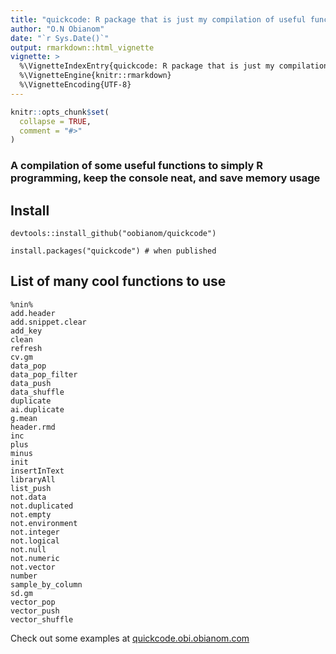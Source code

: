 ```yaml
---
title: "quickcode: R package that is just my compilation of useful functions across various processes"
author: "O.N Obianom"
date: "`r Sys.Date()`"
output: rmarkdown::html_vignette
vignette: >
  %\VignetteIndexEntry{quickcode: R package that is just my compilation of useful functions across various processes}
  %\VignetteEngine{knitr::rmarkdown}
  %\VignetteEncoding{UTF-8}
---
```


```r
knitr::opts_chunk$set(
  collapse = TRUE,
  comment = "#>"
)
```


### A compilation of some useful functions to simply R programming, keep the console neat, and save memory usage 

## Install

```
devtools::install_github("oobianom/quickcode")

install.packages("quickcode") # when published

```

## List of many cool functions to use

```
%nin%
add.header
add.snippet.clear
add_key
clean
refresh
cv.gm
data_pop
data_pop_filter
data_push
data_shuffle
duplicate
ai.duplicate
g.mean
header.rmd
inc
plus
minus
init
insertInText
libraryAll
list_push
not.data
not.duplicated
not.empty
not.environment
not.integer
not.logical
not.null
not.numeric
not.vector
number
sample_by_column
sd.gm
vector_pop
vector_push
vector_shuffle

```

Check out some examples at <u>quickcode.obi.obianom.com</u>
